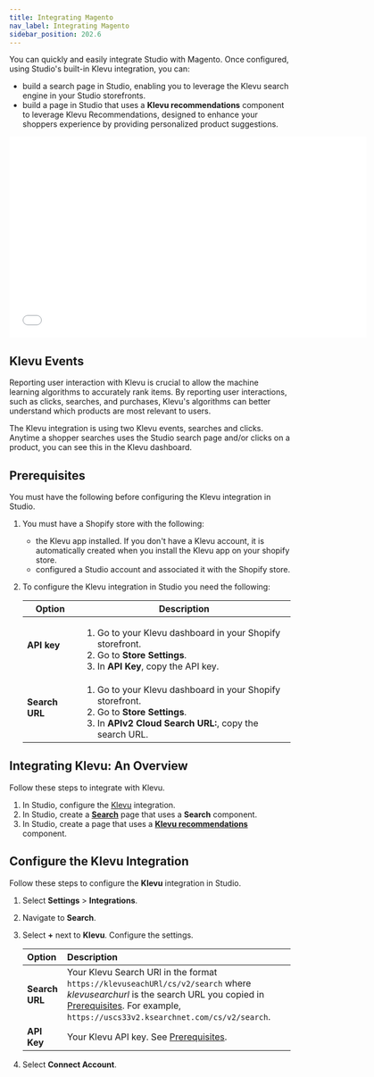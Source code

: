 ```yaml
---
title: Integrating Magento
nav_label: Integrating Magento
sidebar_position: 202.6
---
```


You can quickly and easily integrate Studio with Magento. Once configured, using Studio's built-in Klevu integration, you can:

- build a search page in Studio, enabling you to leverage the Klevu search engine in your Studio storefronts.
- build a page in Studio that uses a **Klevu recommendations** component to leverage Klevu Recommendations, designed to enhance your shoppers experience by providing personalized product suggestions.

<iframe class="vidyard_iframe" title="Demo: Connecting Klevu Search with Elastic Path Studio" src="//play.vidyard.com/h96aERCecByDRgrdnrmsVk.html?" width="640" height="360" scrolling="no" frameborder="0" allowtransparency="true" allowfullscreen referrerpolicy="no-referrer-when-downgrade"></iframe>

## Klevu Events

Reporting user interaction with Klevu is crucial to allow the machine learning algorithms to accurately rank items. By reporting user interactions, such as clicks, searches, and purchases, Klevu's algorithms can better understand which products are most relevant to users.

The Klevu integration is using two Klevu events, searches and clicks. Anytime a shopper searches uses the Studio search page and/or clicks on a product, you can see this in the Klevu dashboard.

## Prerequisites

You must have the following before configuring the Klevu integration in Studio.

1. You must have a Shopify store with the following:

    - the Klevu app installed. If you don't have a Klevu account, it is automatically created when you install the Klevu app on your shopify store.
    - configured a Studio account and associated it with the Shopify store.

1. To configure the Klevu integration in Studio you need the following:

    | Option | Description                                                                                                                                                             |
    |--------|-------------------------------------------------------------------------------------------------------------------------------------------------------------------------|
    | **API key** | <ol><li>Go to your Klevu dashboard in your Shopify storefront.</li><li>Go to **Store Settings**.</li><li>In **API Key**, copy the API key.</li></ol>                    |
    | **Search URL** | <ol><li>Go to your Klevu dashboard in your Shopify storefront.</li><li>Go to **Store Settings**.</li><li>In **APIv2 Cloud Search URL:**, copy the search URL.</li></ol> |

## Integrating Klevu: An Overview

Follow these steps to integrate with Klevu.

1. In Studio, configure the [Klevu](#configure-the-klevu-integration) integration.
1. In Studio, create a [**Search**](/docs/studio/Integrations/klevu/search) page that uses a **Search** component.
1. In Studio, create a page that uses a [**Klevu recommendations**](/docs/studio/Integrations/klevu/recommendations) component.

## Configure the Klevu Integration

Follow these steps to configure the **Klevu** integration in Studio.

1. Select **Settings** > **Integrations**.
2. Navigate to **Search**.
3. Select **+** next to **Klevu**.
 Configure the settings. 

    | Option         | Description                                                                                                                                                                                                                  |
    |:---------------|:-----------------------------------------------------------------------------------------------------------------------------------------------------------------------------------------------------------------------------|
    | **Search URL** | Your Klevu Search URl in the format `https://klevuseachURl/cs/v2/search` where _klevusearchurl_ is the search URL you copied in [Prerequisites](#prerequisites). For example, `https://uscs33v2.ksearchnet.com/cs/v2/search`. |
    | **API Key**    | Your Klevu API key. See [Prerequisites](#prerequisites).                                                                                                                                                                     |

4. Select **Connect Account**.

